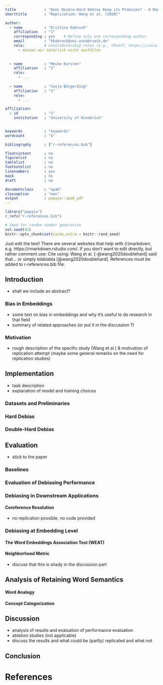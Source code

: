 ```yaml
---
title             : "Does Double-Hard Debias Keep its Promises? - A Replication Study"
shorttitle        : "Replication: Wang et al. (2020)"

author: 
  - name          : "Kristina Kobrock"
    affiliation   : "1"
    corresponding : yes    # Define only one corresponding author
    email         : "kkobrock@uni-osnabrueck.de"
    role:         # Contributorship roles (e.g., CRediT, https://casrai.org/credit/)
      - müssen wir natürlich nicht ausfüllen
     
      
  - name          : "Meike Korsten"
    affiliation   : "1"
    role:
      - ...
      
  - name          : "Sonja Börgerding"
    affiliation   : "1"
    role:
      - ...

affiliation:
  - id            : "1"
    institution   : "University of Osnabrück"

  
keywords          : "keywords"
wordcount         : "X"

bibliography      : ["r-references.bib"]

floatsintext      : no
figurelist        : no
tablelist         : no
footnotelist      : no
linenumbers       : yes
mask              : no
draft             : no

documentclass     : "apa6"
classoption       : "man"
output            : papaja::apa6_pdf
---
```


```r
library("papaja")
r_refs("r-references.bib")
```

```r
# Seed for random number generation
set.seed(42)
knitr::opts_chunk$set(cache.extra = knitr::rand_seed)
```

Just edit the text! There are several websites that help with (r)markdown, e.g. https://rmarkdown.rstudio.com/.
If you don't want to edit directly, but rather comment use:
<!-- KK: This is a comment. It won't be included in the exported file. -->
Cite using: Wang et al. [-@wang2020doublehard] said that... or simply blablabla [@wang2020doublehard]. References must be added to r-references.bib file. 

## Introduction
- shall we include an abstract?

### Bias in Embeddings
- some text on bias in embeddings and why it's useful to do research in that field
- summary of related approaches (or put it in the discussion ?)

### Motivation
- rough description of the specific study (Wang et al.) & motivation of replication attempt (maybe some general remarks on the need for replication studies)


## Implementation
- task description
- explanation of model and training choices

### Datasets and Preliminaries

### Hard Debias

### Double-Hard Debias


## Evaluation 
- stick to the paper

### Baselines

### Evaluation of Debiasing Performance
### Debiasing in Downstream Applications
#### Coreference Resolution
- no replication possible, no code provided

### Debiasing at Embedding Level
#### The Word Embeddings Association Test (WEAT)
#### Neighborhood Metric
- discuss that this is shady in the discussion part

## Analysis of Retaining Word Semantics
#### Word Analogy
#### Concept Categorization


## Discussion
- analysis of results and evaluation of performance evaluation
- ablation studies (not applicable)
- discuss the results and what could be (partly) replicated and what not


## Conclusion



\newpage

# References

\begingroup
\setlength{\parindent}{-0.5in}
\setlength{\leftskip}{0.5in}

<div id="refs" custom-style="Bibliography"></div>
\endgroup
